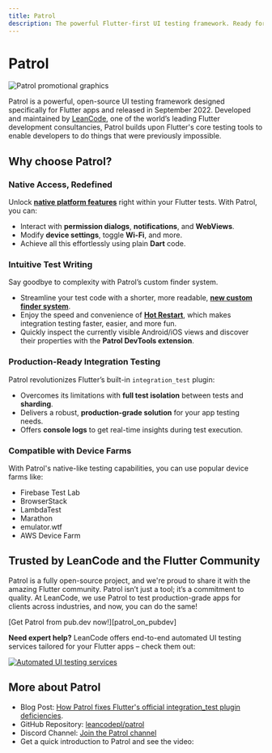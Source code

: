```yaml
---
title: Patrol
description: The powerful Flutter-first UI testing framework. Ready for action!
---
```


# Patrol

![Patrol promotional graphics][promo_graphics]

Patrol is a powerful, open-source UI testing framework designed specifically for 
Flutter apps and released in September 2022. Developed and maintained by [LeanCode][leancode], 
one of the world’s leading Flutter development consultancies, Patrol builds upon 
Flutter's core testing tools to enable developers to do things that were previously impossible.

## Why choose Patrol?

### Native Access, Redefined

Unlock [**native platform features**][native] right within your Flutter tests. With Patrol, you can:
 - Interact with **permission dialogs**, **notifications**, and **WebViews**.
 - Modify **device settings**, toggle **Wi-Fi**, and more.
 - Achieve all this effortlessly using plain **Dart** code.

### Intuitive Test Writing

Say goodbye to complexity with Patrol’s custom finder system.
 - Streamline your test code with a shorter, more readable, [**new custom finder system**][finders].
 - Enjoy the speed and convenience of [**Hot Restart**][hot restart], which makes integration testing faster, easier, and more fun.
 - Quickly inspect the currently visible Android/iOS views and discover their properties with the **Patrol DevTools extension**.

### Production-Ready Integration Testing

Patrol revolutionizes Flutter’s built-in `integration_test` plugin:
 - Overcomes its limitations with **full test isolation** between tests and **sharding**.
 - Delivers a robust, **production-grade solution** for your app testing needs.
 - Offers **console logs** to get real-time insights during test execution.

### Compatible with Device Farms

With Patrol's native-like testing capabilities, you can  use popular device farms like:
 - Firebase Test Lab
 - BrowserStack
 - LambdaTest
 - Marathon
 - emulator.wtf
 - AWS Device Farm

## Trusted by LeanCode and the Flutter Community

Patrol is a fully open-source project, and we're proud to share it with the amazing 
Flutter community. Patrol isn’t just a tool; it’s a commitment to quality. At LeanCode, 
we use Patrol to test production-grade apps for clients across industries, and now, you can do the same!

<Info>
[Get Patrol from pub.dev now!][patrol_on_pubdev]
</Info>

**Need expert help?** LeanCode offers end-to-end automated UI testing services tailored for your Flutter apps – check them out:

[![Automated UI testing services][services_graphics]][services]

## More about Patrol

 - Blog Post: [How Patrol fixes Flutter's official integration_test plugin deficiencies][blog_post].
 - GitHub Repository: [leancodepl/patrol][github_repo]
 - Discord Channel: [Join the Patrol channel][dc_invite]
 - Get a quick introduction to Patrol and see the video:

<YouTube id="KRWgAonXH9o" />

[leancode]: https://leancode.co
[native]: /native/overview
[finders]: /finders/overview
[hot restart]: /cli-commands/develop
[promo_graphics]: /assets/patrol_lncd.png
[patrol_on_pubdev]: https://pub.dev/packages/patrol
[services_graphics]: /assets/services.png
[services]: https://leancode.co/products/automated-ui-testing-in-flutter?utm_source=patrol_page&utm_medium=banner&utm_campaign=service
[dc_invite]: https://discord.com/invite/ukBK5t4EZg
[blog_post]: https://leancode.co/blog/patrol-2-0-improved-flutter-ui-testing
[github_repo]: https://github.com/leancodepl/patrol
